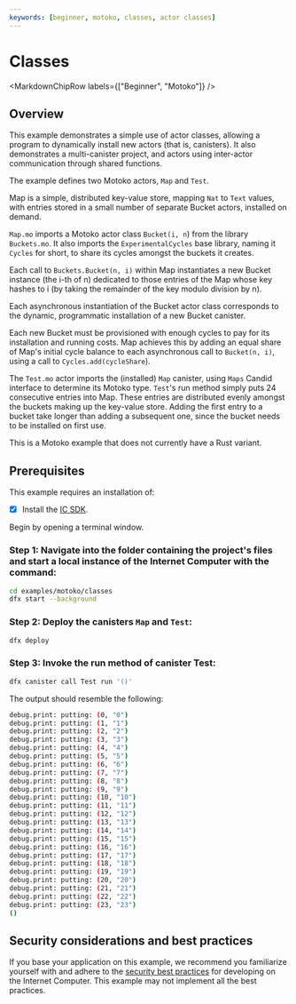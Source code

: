 ```yaml
---
keywords: [beginner, motoko, classes, actor classes]
---
```



# Classes

<MarkdownChipRow labels={["Beginner", "Motoko"]} />

## Overview

This example demonstrates a simple use of actor classes, allowing a program to dynamically install new actors (that is, canisters). It also demonstrates a multi-canister project, and actors using inter-actor communication through shared functions.

The example defines two Motoko actors, `Map` and `Test`.

Map is a simple, distributed key-value store, mapping `Nat` to `Text` values, with entries stored in a small number of separate Bucket actors, installed on demand.

`Map.mo` imports a Motoko actor class `Bucket(i, n`) from the library `Buckets.mo`. It also imports the `ExperimentalCycles` base library, naming it `Cycles` for short, to share its cycles amongst the buckets it creates.

Each call to `Buckets.Bucket(n, i)` within Map instantiates a new Bucket instance (the i-th of n) dedicated to those entries of the Map whose key hashes to i (by taking the remainder of the key modulo division by n).

Each asynchronous instantiation of the Bucket actor class corresponds to the dynamic, programmatic installation of a new Bucket canister.

Each new Bucket must be provisioned with enough cycles to pay for its installation and running costs. Map achieves this by adding an equal share of Map's initial cycle balance to each asynchronous call to `Bucket(n, i)`, using a call to `Cycles.add(cycleShare`).

The `Test.mo` actor imports the (installed) `Map` canister, using `Maps` Candid interface to determine its Motoko type. `Test`'s run method simply puts 24 consecutive entries into Map. These entries are distributed evenly amongst the buckets making up the key-value store. Adding the first entry to a bucket take longer than adding a subsequent one, since the bucket needs to be installed on first use.

This is a Motoko example that does not currently have a Rust variant. 


## Prerequisites
This example requires an installation of:

- [x] Install the [IC SDK](https://internetcomputer.org/docs/current/developer-docs/setup/install/).

Begin by opening a terminal window.

### Step 1: Navigate into the folder containing the project's files and start a local instance of the Internet Computer with the command:

```bash
cd examples/motoko/classes
dfx start --background
```

### Step 2: Deploy the canisters `Map` and `Test`:

```bash
dfx deploy
```

### Step 3: Invoke the run method of canister Test:

```bash
dfx canister call Test run '()'
```

The output should resemble the following:

```bash
debug.print: putting: (0, "0")
debug.print: putting: (1, "1")
debug.print: putting: (2, "2")
debug.print: putting: (3, "3")
debug.print: putting: (4, "4")
debug.print: putting: (5, "5")
debug.print: putting: (6, "6")
debug.print: putting: (7, "7")
debug.print: putting: (8, "8")
debug.print: putting: (9, "9")
debug.print: putting: (10, "10")
debug.print: putting: (11, "11")
debug.print: putting: (12, "12")
debug.print: putting: (13, "13")
debug.print: putting: (14, "14")
debug.print: putting: (15, "15")
debug.print: putting: (16, "16")
debug.print: putting: (17, "17")
debug.print: putting: (18, "18")
debug.print: putting: (19, "19")
debug.print: putting: (20, "20")
debug.print: putting: (21, "21")
debug.print: putting: (22, "22")
debug.print: putting: (23, "23")
()
```

## Security considerations and best practices

If you base your application on this example, we recommend you familiarize yourself with and adhere to the [security best practices](https://internetcomputer.org/docs/current/references/security/) for developing on the Internet Computer. This example may not implement all the best practices.
